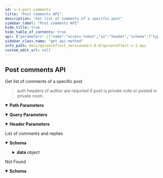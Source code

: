 ```yaml
---
id: v-1-post-comments
title: "Post comments API"
description: "Get list of comments of a specific post"
sidebar_label: "Post comments API"
hide_title: true
hide_table_of_contents: true
api: {"parameters":[{"name":"access-token","in":"header","schema":{"type":"string"},"description":"user access token"},{"name":"client","in":"header","schema":{"type":"string"},"description":"client access token"},{"name":"expiry","in":"header","schema":{"type":"string"},"example":"1531315250","description":"timestamp of token expiry "},{"name":"token-type","in":"header","schema":{"type":"string"},"example":"Bearer","description":"access token type"},{"name":"uid","in":"header","schema":{"type":"string"},"example":"user@quranreflect.com","description":"user uid"},{"name":"client_auth_token","in":"query","required":true,"schema":{"type":"string"},"description":"Client API token"},{"schema":{"type":"integer"},"name":"post_id","in":"path","required":true,"description":"post id"}],"responses":{"200":{"description":"List of comments and replies","content":{"application/json":{"schema":{"type":"object","x-examples":{"Example 1":{"success":true,"data":{"comments":[{"id":51,"body":"So you think we should turn this project from non-profit to profitable company :)","is_private":false,"hidden":false,"created_at":"2018-02-04T03:02:36.000Z","comment_policy_show":true,"parent_id":null,"children":[],"author":{"id":15,"username":"muneebarrabi","name":"منيب","first_name":"منيب","last_name":"","verified":false,"profile_img":":s3_path_url/?1587852641","followed":false,"original_profile_img":":s3_path_url/?1587852641","rooms_list":[],"display_name":"منيب","user_type":"student"}},{"id":68,"body":"There is no harm in doing so, especially if it means we are provided with a better product and/or service. Remember 'making profit' ≠ 'greed'","is_private":false,"hidden":false,"created_at":"2018-05-20T21:56:38.000Z","comment_policy_show":true,"parent_id":null,"children":[],"author":{"id":150,"username":"Fahd_Baig","name":"Fahd","first_name":"Fahd","last_name":"","verified":false,"profile_img":":s3_path_url/?1586814893","followed":false,"original_profile_img":":s3_path_url/?1586814893","rooms_list":[],"display_name":"Fahd","user_type":null}}]}}},"properties":{"success":{"type":"boolean"},"data":{"type":"object","properties":{"comments":{"type":"array","items":{"type":"object","x-examples":{"Example 1":{"id":68,"body":"There is no harm in doing so, especially if it means we are provided with a better product and/or service. Remember 'making profit' ≠ 'greed'","is_private":false,"hidden":false,"created_at":"2018-05-20T21:56:38.000Z","comment_policy_show":true,"parent_id":null,"children":[],"author":{"id":150,"username":"Fahd_Baig","name":"Fahd","first_name":"Fahd","last_name":"","verified":false,"profile_img":":s3_path_url/?1586814893","followed":false,"original_profile_img":":s3_path_url/?1586814893","rooms_list":[],"display_name":"Fahd","user_type":null}}},"properties":{"id":{"type":"integer"},"body":{"type":"string"},"is_private":{"type":"boolean"},"hidden":{"type":"boolean"},"created_at":{"type":"string"},"comment_policy_show":{"type":"boolean"},"parent_id":{"description":"parent comment id if this is a reply to another comment","nullable":true},"children":{"type":"array","description":"Comment replies","items":"circular(Comment)"},"author":{"type":"object","properties":{"id":{"type":"integer"},"username":{"type":"string"},"name":{"type":"string"},"first_name":{"type":"string"},"last_name":{"type":"string"},"verified":{"type":"boolean"},"profile_img":{"type":"string"},"followed":{"type":"boolean"},"original_profile_img":{"type":"string"},"rooms_list":{"type":"array","items":{"type":"object"}},"display_name":{"type":"string"},"user_type":{"nullable":true}}}},"title":"Comment","description":"QuranReflect Comment model."}}}}}}}}},"404":{"description":"Not Found","content":{"application/json":{"schema":{"type":"object","properties":{"status":{"type":"integer"},"success":{"type":"boolean"},"error":{"type":"string"}},"x-examples":{"Example 1":{"status":404,"success":false,"error":"Couldn't find Post with 'id'=4"}}},"examples":{"Post not found":{"value":{"status":404,"success":false,"error":"Couldn't find Post with 'id'=4"}}}}}}},"tags":["Comments"],"operationId":"v1-post-comments","description":"Get list of comments of a specific post\n\n> auth headers of author are requried if post is private note or posted in private room.","method":"get","path":"/v1/posts/{post_id}/comments","servers":[{"url":"https://quranreflect.com","description":"Production"}],"securitySchemes":{"apikey":{"name":"client_auth_token","type":"apiKey","in":"query"}},"info":{"title":"QuranReflect V1 API","description":"QuranReflect V1 APIs allows your app to interact with https://quranreflect.com resources. \n\n ## Getting started \n\n Our APIs are not public and require an API key. Please contact us via email `amer@qreflect.com` to get yours. \n\n ## User-specific APIs  \n\n All user-specific APIs (For example [Creating a post](/operations/post-create)) require the following headers:  \n\n - `access-token` the user access token, this token can be changed with every request. \n\n - `token-type`  value should always be `Bearer`. \n\n - `client` the client token, this too can be changed with every request. \n\n - `expiry` unix timestamp (in seconds) to indicate when access token will expire. \n\n - `uid` user's unique identifier. \n\n - `Authorization`: complete authorization header. Sample value `Bearer eyJhY2Nlc3MtdG9rZW4iOiJ4cjBrb3g1eXdVM3JrelVMZjhVUzlBIiwidG9rZW4tdHlwZSI6IkJlYXJlciIsImNsaWVudCI6IkpQeFJCRTloVmRBbDlTX1BVdEhJN2ciLCJleHBpcnkiOiIxNzA1OTQwNTQ3IiwidWlkIjoiYW1lci5hYmJhc0BtYWlsaW5hdG9yLmNvbSJ9`. \n\n The values of `access-token`, `client`, `expiry`, and `uid` headers will be returned in the response of [User Sign in API](/operations/user-signin).","version":"1.0.0"},"postman":{"name":"Post comments API","description":{"content":"Get list of comments of a specific post\n\n> auth headers of author are requried if post is private note or posted in private room.","type":"text/plain"},"url":{"path":["v1","posts",":post_id","comments"],"host":["{{baseUrl}}"],"query":[{"disabled":false,"description":{"content":"(Required) Client API token","type":"text/plain"},"key":"client_auth_token","value":""}],"variable":[{"disabled":false,"description":{"content":"(Required) post id","type":"text/plain"},"type":"any","value":"","key":"post_id"}]},"header":[{"disabled":false,"description":{"content":"user access token","type":"text/plain"},"key":"access-token","value":""},{"disabled":false,"description":{"content":"client access token","type":"text/plain"},"key":"client","value":""},{"disabled":false,"description":{"content":"timestamp of token expiry ","type":"text/plain"},"key":"expiry","value":""},{"disabled":false,"description":{"content":"access token type","type":"text/plain"},"key":"token-type","value":""},{"disabled":false,"description":{"content":"user uid","type":"text/plain"},"key":"uid","value":""},{"key":"Accept","value":"application/json"}],"method":"GET"}}
sidebar_class_name: "get api-method"
info_path: docs/quranreflect_versioned/1.0.0/quranreflect-v-1-api
custom_edit_url: null
---
```



## Post comments API



Get list of comments of a specific post

> auth headers of author are requried if post is private note or posted in private room.

<details style={{"marginBottom":"1rem"}} data-collapsed={false} open={true}><summary style={{}}><strong>Path Parameters</strong></summary><div><ul><ParamsItem className={"paramsItem"} param={{"schema":{"type":"integer"},"name":"post_id","in":"path","required":true,"description":"post id"}}></ParamsItem></ul></div></details><details style={{"marginBottom":"1rem"}} data-collapsed={false} open={true}><summary style={{}}><strong>Query Parameters</strong></summary><div><ul><ParamsItem className={"paramsItem"} param={{"name":"client_auth_token","in":"query","required":true,"schema":{"type":"string"},"description":"Client API token"}}></ParamsItem></ul></div></details><details style={{"marginBottom":"1rem"}} data-collapsed={false} open={true}><summary style={{}}><strong>Header Parameters</strong></summary><div><ul><ParamsItem className={"paramsItem"} param={{"name":"access-token","in":"header","schema":{"type":"string"},"description":"user access token"}}></ParamsItem><ParamsItem className={"paramsItem"} param={{"name":"client","in":"header","schema":{"type":"string"},"description":"client access token"}}></ParamsItem><ParamsItem className={"paramsItem"} param={{"name":"expiry","in":"header","schema":{"type":"string"},"example":"1531315250","description":"timestamp of token expiry "}}></ParamsItem><ParamsItem className={"paramsItem"} param={{"name":"token-type","in":"header","schema":{"type":"string"},"example":"Bearer","description":"access token type"}}></ParamsItem><ParamsItem className={"paramsItem"} param={{"name":"uid","in":"header","schema":{"type":"string"},"example":"user@quranreflect.com","description":"user uid"}}></ParamsItem></ul></div></details><div><ApiTabs><TabItem label={"200"} value={"200"}><div>

List of comments and replies

</div><div><MimeTabs schemaType={"response"}><TabItem label={"application/json"} value={"application/json"}><SchemaTabs><TabItem label={"Schema"} value={"Schema"}><details style={{}} data-collapsed={false} open={true}><summary style={{"textAlign":"left"}}><strong>Schema</strong></summary><div style={{"textAlign":"left","marginLeft":"1rem"}}></div><ul style={{"marginLeft":"1rem"}}><SchemaItem collapsible={false} name={"success"} required={false} schemaName={"boolean"} qualifierMessage={undefined} schema={{"type":"boolean"}}></SchemaItem><SchemaItem collapsible={true} className={"schemaItem"}><details style={{}}><summary style={{}}><strong>data</strong><span style={{"opacity":"0.6"}}> object</span></summary><div style={{"marginLeft":"1rem"}}><SchemaItem collapsible={true} className={"schemaItem"}><details style={{}}><summary style={{}}><strong>comments</strong><span style={{"opacity":"0.6"}}> object[]</span></summary><div style={{"marginLeft":"1rem"}}><li><div style={{"fontSize":"var(--ifm-code-font-size)","opacity":"0.6","marginLeft":"-.5rem","paddingBottom":".5rem"}}>Array [</div></li><SchemaItem collapsible={false} name={"id"} required={false} schemaName={"integer"} qualifierMessage={undefined} schema={{"type":"integer"}}></SchemaItem><SchemaItem collapsible={false} name={"body"} required={false} schemaName={"string"} qualifierMessage={undefined} schema={{"type":"string"}}></SchemaItem><SchemaItem collapsible={false} name={"is_private"} required={false} schemaName={"boolean"} qualifierMessage={undefined} schema={{"type":"boolean"}}></SchemaItem><SchemaItem collapsible={false} name={"hidden"} required={false} schemaName={"boolean"} qualifierMessage={undefined} schema={{"type":"boolean"}}></SchemaItem><SchemaItem collapsible={false} name={"created_at"} required={false} schemaName={"string"} qualifierMessage={undefined} schema={{"type":"string"}}></SchemaItem><SchemaItem collapsible={false} name={"comment_policy_show"} required={false} schemaName={"boolean"} qualifierMessage={undefined} schema={{"type":"boolean"}}></SchemaItem><SchemaItem collapsible={false} name={"parent_id"} required={false} schemaName={""} qualifierMessage={undefined} schema={{"description":"parent comment id if this is a reply to another comment","nullable":true}}></SchemaItem><SchemaItem collapsible={false} name={"children"} required={false} schemaName={"undefined[]"} qualifierMessage={undefined} schema={{"type":"array","description":"Comment replies","items":"circular(Comment)"}}></SchemaItem><SchemaItem collapsible={true} className={"schemaItem"}><details style={{}}><summary style={{}}><strong>author</strong><span style={{"opacity":"0.6"}}> object</span></summary><div style={{"marginLeft":"1rem"}}><SchemaItem collapsible={false} name={"id"} required={false} schemaName={"integer"} qualifierMessage={undefined} schema={{"type":"integer"}}></SchemaItem><SchemaItem collapsible={false} name={"username"} required={false} schemaName={"string"} qualifierMessage={undefined} schema={{"type":"string"}}></SchemaItem><SchemaItem collapsible={false} name={"name"} required={false} schemaName={"string"} qualifierMessage={undefined} schema={{"type":"string"}}></SchemaItem><SchemaItem collapsible={false} name={"first_name"} required={false} schemaName={"string"} qualifierMessage={undefined} schema={{"type":"string"}}></SchemaItem><SchemaItem collapsible={false} name={"last_name"} required={false} schemaName={"string"} qualifierMessage={undefined} schema={{"type":"string"}}></SchemaItem><SchemaItem collapsible={false} name={"verified"} required={false} schemaName={"boolean"} qualifierMessage={undefined} schema={{"type":"boolean"}}></SchemaItem><SchemaItem collapsible={false} name={"profile_img"} required={false} schemaName={"string"} qualifierMessage={undefined} schema={{"type":"string"}}></SchemaItem><SchemaItem collapsible={false} name={"followed"} required={false} schemaName={"boolean"} qualifierMessage={undefined} schema={{"type":"boolean"}}></SchemaItem><SchemaItem collapsible={false} name={"original_profile_img"} required={false} schemaName={"string"} qualifierMessage={undefined} schema={{"type":"string"}}></SchemaItem><SchemaItem collapsible={false} name={"rooms_list"} required={false} schemaName={"object[]"} qualifierMessage={undefined} schema={{"type":"array","items":{"type":"object"}}}></SchemaItem><SchemaItem collapsible={false} name={"display_name"} required={false} schemaName={"string"} qualifierMessage={undefined} schema={{"type":"string"}}></SchemaItem><SchemaItem collapsible={false} name={"user_type"} required={false} schemaName={""} qualifierMessage={undefined} schema={{"nullable":true}}></SchemaItem></div></details></SchemaItem><li><div style={{"fontSize":"var(--ifm-code-font-size)","opacity":"0.6","marginLeft":"-.5rem"}}>]</div></li></div></details></SchemaItem></div></details></SchemaItem></ul></details></TabItem><TabItem label={"Example (from schema)"} value={"Example (from schema)"}><ResponseSamples responseExample={"{\n  \"success\": true,\n  \"data\": {\n    \"comments\": [\n      {\n        \"id\": 0,\n        \"body\": \"string\",\n        \"is_private\": true,\n        \"hidden\": true,\n        \"created_at\": \"string\",\n        \"comment_policy_show\": true,\n        \"children\": [\n          null\n        ],\n        \"author\": {\n          \"id\": 0,\n          \"username\": \"string\",\n          \"name\": \"string\",\n          \"first_name\": \"string\",\n          \"last_name\": \"string\",\n          \"verified\": true,\n          \"profile_img\": \"string\",\n          \"followed\": true,\n          \"original_profile_img\": \"string\",\n          \"rooms_list\": [\n            {}\n          ],\n          \"display_name\": \"string\"\n        }\n      }\n    ]\n  }\n}"} language={"json"}></ResponseSamples></TabItem></SchemaTabs></TabItem></MimeTabs></div></TabItem><TabItem label={"404"} value={"404"}><div>

Not Found

</div><div><MimeTabs schemaType={"response"}><TabItem label={"application/json"} value={"application/json"}><SchemaTabs><TabItem label={"Schema"} value={"Schema"}><details style={{}} data-collapsed={false} open={true}><summary style={{"textAlign":"left"}}><strong>Schema</strong></summary><div style={{"textAlign":"left","marginLeft":"1rem"}}></div><ul style={{"marginLeft":"1rem"}}><SchemaItem collapsible={false} name={"status"} required={false} schemaName={"integer"} qualifierMessage={undefined} schema={{"type":"integer"}}></SchemaItem><SchemaItem collapsible={false} name={"success"} required={false} schemaName={"boolean"} qualifierMessage={undefined} schema={{"type":"boolean"}}></SchemaItem><SchemaItem collapsible={false} name={"error"} required={false} schemaName={"string"} qualifierMessage={undefined} schema={{"type":"string"}}></SchemaItem></ul></details></TabItem><TabItem label={"Example (from schema)"} value={"Example (from schema)"}><ResponseSamples responseExample={"{\n  \"status\": 0,\n  \"success\": true,\n  \"error\": \"string\"\n}"} language={"json"}></ResponseSamples></TabItem><TabItem label={"Post not found"} value={"Post not found"}><ResponseSamples responseExample={"{\n  \"status\": 404,\n  \"success\": false,\n  \"error\": \"Couldn't find Post with 'id'=4\"\n}"} language={"json"}></ResponseSamples></TabItem></SchemaTabs></TabItem></MimeTabs></div></TabItem></ApiTabs></div>
      